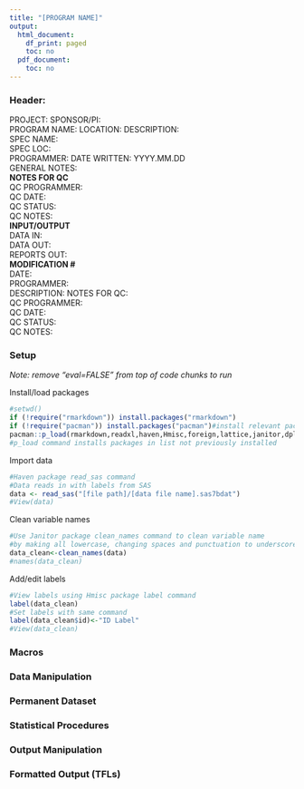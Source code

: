 ```yaml
---
title: "[PROGRAM NAME]"
output:
  html_document:
    df_print: paged
    toc: no
  pdf_document:
    toc: no
---
```

### **Header:**  
PROJECT: 
SPONSOR/PI:  
PROGRAM NAME: 
LOCATION: 
DESCRIPTION:  
SPEC NAME:  
SPEC LOC:  
PROGRAMMER: 
DATE WRITTEN: YYYY.MM.DD  
GENERAL NOTES:    
**NOTES FOR QC**  
QC PROGRAMMER:  
QC DATE:  
QC STATUS:  
QC NOTES:    
**INPUT/OUTPUT**   
DATA IN:  
DATA OUT:  
REPORTS OUT:  
**MODIFICATION #**      
DATE:  
PROGRAMMER:  
DESCRIPTION: 
NOTES FOR QC:  
QC PROGRAMMER:  
QC DATE:  
QC STATUS:  
QC NOTES:  

### **Setup**  
*Note: remove "eval=FALSE" from top of code chunks to run*  

Install/load packages
```r
#setwd()
if (!require("rmarkdown")) install.packages("rmarkdown")
if (!require("pacman")) install.packages("pacman")#install relevant packages
pacman::p_load(rmarkdown,readxl,haven,Hmisc,foreign,lattice,janitor,dplyr)
#p_load command installs packages in list not previously installed
```
Import data
```r
#Haven package read_sas command
#Data reads in with labels from SAS
data <- read_sas("[file path]/[data file name].sas7bdat")
#View(data)
```
Clean variable names
```r
#Use Janitor package clean_names command to clean variable name
#by making all lowercase, changing spaces and punctuation to underscores
data_clean<-clean_names(data)
#names(data_clean)
```
Add/edit labels
```r
#View labels using Hmisc package label command
label(data_clean)
#Set labels with same command
label(data_clean$id)<-"ID Label"
#View(data_clean)
```

### **Macros**  

### **Data Manipulation**  

### **Permanent Dataset**  

### **Statistical Procedures**  

### **Output Manipulation**  

### **Formatted Output (TFLs)**  
